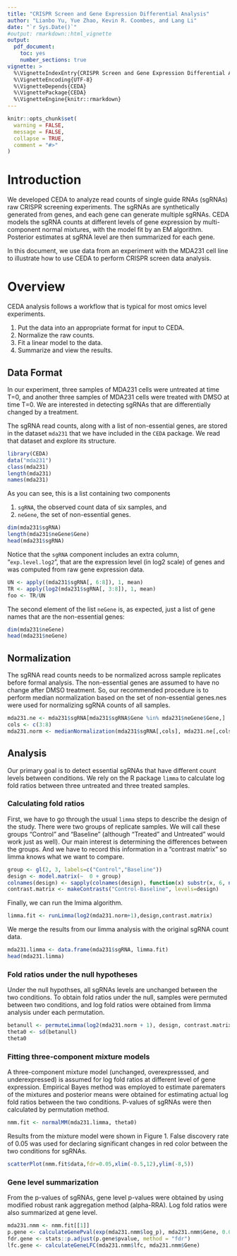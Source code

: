 ---
title: "CRISPR Screen and Gene Expression Differential Analysis"
author: "Lianbo Yu, Yue Zhao, Kevin R. Coombes, and Lang Li"
date: "`r Sys.Date()`"
#output: rmarkdown::html_vignette
output: 
  pdf_document:
    toc: yes
    number_sections: true
vignette: >
  %\VignetteIndexEntry{CRISPR Screen and Gene Expression Differential Analysis}
  %\VignetteEncoding{UTF-8}
  %\VignetteDepends{CEDA}
  %\VignettePackage{CEDA}
  %\VignetteEngine{knitr::rmarkdown}
---

```{r setup, include = FALSE}
knitr::opts_chunk$set(
  warning = FALSE,
  message = FALSE,
  collapse = TRUE,
  comment = "#>"
)
```


# Introduction
We developed CEDA to analyze read counts of single guide RNAs (sgRNAs)
raw CRISPR screening experiments. The sgRNAs are synthetically generated from genes, 
and each gene can generate multiple sgRNAs. CEDA models the sgRNA counts at 
different levels of gene expression by multi-component normal mixtures, with the
model fit by an EM algorithm. Posterior estimates at sgRNA level are then summarized 
for each gene.

In this document, we use data from an experiment with the MDA231 cell line to illustrate
how to use CEDA to perform CRISPR screen data analysis.

# Overview
CEDA analysis follows a workflow that is typical for most omics level experiments.

1. Put the data into an appropriate format for input to CEDA.
2. Normalize the raw counts.
3. Fit a linear model to the data.
4. Summarize and view the results. 

## Data Format
In our experiment, three samples of MDA231 cells were untreated at time T=0,
and another three samples of MDA231 cells were treated with DMSO at time T=0.
We are interested in detecting sgRNAs that are differentially changed by a treatment. 

The sgRNA read counts, along with a list of non-essential genes, are stored 
in the dataset `mda231` that we have included in the `CEDA` package. We read that
dataset and explore its structure.
```{r data}
library(CEDA)
data("mda231")
class(mda231)
length(mda231)
names(mda231)
```
As you can see, this is a list containing two components

1. `sgRNA`, the observed count data of six samples, and
2. `neGene`, the set of non-essential genes.

```{r sgRNA}
dim(mda231$sgRNA)
length(mda231$neGene$Gene)
head(mda231$sgRNA)
```
Notice that the `sgRNA` component includes an extra column, "`exp.level.log2`", that
are the expression level (in log2 scale) of genes and was computed from raw gene 
expression data.
```{r echo = FALSE, eval = FALSE}
UN <- apply((mda231$sgRNA[, 6:8]), 1, mean)
TR <- apply(log2(mda231$sgRNA[, 3:8]), 1, mean)
foo <- TR/UN
```

The second element of the list `neGene` is, as expected, just a list of gene names
that are the non-essential genes:
```{r neGene}
dim(mda231$neGene)
head(mda231$neGene)
```

## Normalization
The sgRNA read counts needs to be normalized across sample replicates before 
formal analysis. The non-essential genes are assumed to have no change after 
DMSO treatment. So, our recommended procedure is to perform median normalization
based on the set of non-essential genes.nes 
were used for normalizing sgRNA counts of all samples.
```{r normalization}
mda231.ne <- mda231$sgRNA[mda231$sgRNA$Gene %in% mda231$neGene$Gene,]
cols <- c(3:8)
mda231.norm <- medianNormalization(mda231$sgRNA[,cols], mda231.ne[,cols])[[2]]
```

## Analysis
Our primary goal is to detect essential sgRNAs that have different count levels 
between conditions. We rely on the R package `limma` to calculate log fold ratios
between three untreated and three treated samples. 

### Calculating fold ratios
First, we have to go through the usual `limma` steps to describe the design of
the study. There were two groups of replicate samples. We will call these groups
"Control" and "Baseline" (although "Treated" and Untreated" would work just as well).
Our main interest is determining the differences between the groups. And we have to
record this information in a "contrast matrix" so limma knows what we want to compare.
```{r design}
group <- gl(2, 3, labels=c("Control","Baseline"))
design <- model.matrix(~  0 + group)
colnames(design) <- sapply(colnames(design), function(x) substr(x, 6, nchar(x)))
contrast.matrix <- makeContrasts("Control-Baseline", levels=design)
```
Finally, we can run the lmima algorithm.
```{r limfit}
limma.fit <- runLimma(log2(mda231.norm+1),design,contrast.matrix)
```

We merge the results from our limma analysis with the original sgRNA count data.
```{r merge}
mda231.limma <- data.frame(mda231$sgRNA, limma.fit)
head(mda231.limma)
```

### Fold ratios under the null hypotheses
Under the null hypothses, all sgRNAs levels are unchanged between the
two conditions. To obtain fold ratios under the null, samples were 
permuted between two conditions, and log fold ratios were obtained from
limma analysis under each permutation.
```{r betanull}
betanull <- permuteLimma(log2(mda231.norm + 1), design, contrast.matrix, 20)
theta0 <- sd(betanull)
theta0
```

### Fitting three-component mixture models
A three-component mixture model (unchanged, overexpresssed, and underexpressed)
is assumed for log fold ratios at 
different level of gene expression. Empirical Bayes method was employed 
to estimate parematers of the mixtures and posterior means were obtained 
for estimating actual log fold ratios between the two conditions. 
P-values of sgRNAs were then calculated by permutation method.

```{r mm, results='hide'}
nmm.fit <- normalMM(mda231.limma, theta0)
```

Results from the mixture model were shown in Figure $1$. False 
discovery rate of $0.05$ was used for declaring significant changes in red
color between the two conditions for sgRNAs.

```{r fig1, fig.cap = "Log fold ratios of sgRNAs vs. gene expression level"}
scatterPlot(nmm.fit$data,fdr=0.05,xlim(-0.5,12),ylim(-8,5))
```

### Gene level summarization
From the p-values of sgRNAs, gene level p-values were obtained by 
using modified robust rank aggregation method (alpha-RRA). Log 
fold ratios were also summarized at gene level.
```{r pval}
mda231.nmm <- nmm.fit[[1]]
p.gene <- calculateGenePval(exp(mda231.nmm$log_p), mda231.nmm$Gene, 0.05)
fdr.gene <- stats::p.adjust(p.gene$pvalue, method = "fdr")
lfc.gene <- calculateGeneLFC(mda231.nmm$lfc, mda231.nmm$Gene)
```

